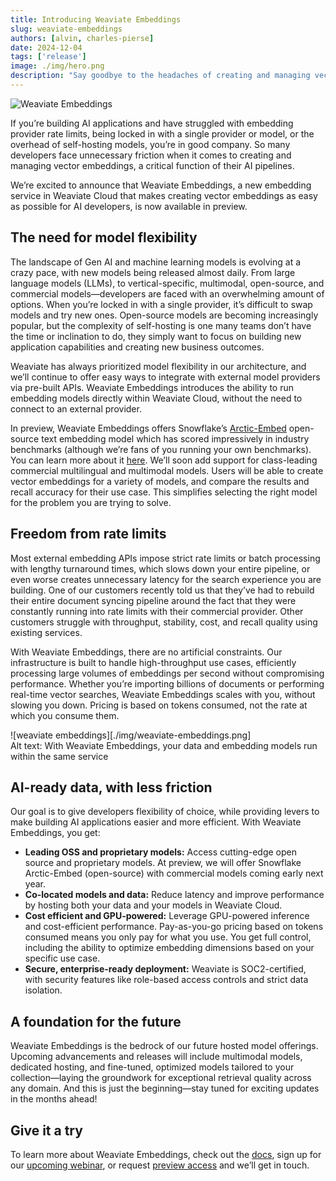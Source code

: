 ```yaml
---
title: Introducing Weaviate Embeddings  
slug: weaviate-embeddings
authors: [alvin, charles-pierse]
date: 2024-12-04
tags: ['release']
image: ./img/hero.png
description: "Say goodbye to the headaches of creating and managing vector embeddings."
---
```


![Weaviate Embeddings](./img/hero.png)

If you’re building AI applications and have struggled with embedding provider rate limits, being locked in with a single provider or model, or the overhead of self-hosting models, you’re in good company. So many developers face unnecessary friction when it comes to creating and managing vector embeddings, a critical function of their AI pipelines. 

We’re excited to announce that Weaviate Embeddings, a new embedding service in Weaviate Cloud that makes creating vector embeddings as easy as possible for AI developers, is now available in preview. 

## The need for model flexibility 

The landscape of Gen AI and machine learning models is evolving at a crazy pace, with new models being released almost daily. From large language models (LLMs), to vertical-specific, multimodal, open-source, and commercial models—developers are faced with an overwhelming amount of options. When you’re locked in with a single provider, it’s difficult to swap models and try new ones. Open-source models are becoming increasingly popular, but the complexity of self-hosting is one many teams don’t have the time or inclination to do, they simply want to focus on building new application capabilities and creating new business outcomes.

Weaviate has always prioritized model flexibility in our architecture, and we’ll continue to offer easy ways to integrate with external model providers via pre-built APIs. Weaviate Embeddings introduces the ability to run embedding models directly within Weaviate Cloud, without the need to connect to an external provider.  

In preview, Weaviate Embeddings offers Snowflake’s [Arctic-Embed](https://github.com/Snowflake-Labs/arctic-embed) open-source text embedding model which has scored impressively in industry benchmarks (although we’re fans of you running your own benchmarks). You can learn more about it [here](https://www.snowflake.com/engineering-blog/arctic-embed-m-v1-5-enterprise-retrieval/). We’ll soon add support for class-leading commercial multilingual and multimodal models. Users will be able to create vector embeddings for a variety of models, and compare the results and recall accuracy for their use case. This simplifies selecting the right model for the problem you are trying to solve.

## Freedom from rate limits

Most external embedding APIs impose strict rate limits or batch processing with lengthy turnaround times, which slows down your entire pipeline, or even worse creates unnecessary latency for the search experience you are building. One of our customers recently told us that they’ve had to rebuild their entire document syncing pipeline around the fact that they were constantly running into rate limits with their commercial provider. Other customers struggle with throughput, stability, cost, and recall quality using existing services. 

With Weaviate Embeddings, there are no artificial constraints. Our infrastructure is built to handle high-throughput use cases, efficiently processing large volumes of embeddings per second without compromising performance. Whether you’re importing billions of documents or performing real-time vector searches, Weaviate Embeddings scales with you, without slowing you down. Pricing is based on tokens consumed, not the rate at which you consume them.

![weaviate embeddings][./img/weaviate-embeddings.png]  
Alt text: With Weaviate Embeddings, your data and embedding models run within the same service

## AI-ready data, with less friction

Our goal is to give developers flexibility of choice, while providing levers to make building AI applications easier and more efficient. With Weaviate Embeddings, you get:

* **Leading OSS and proprietary models:** Access cutting-edge open source and proprietary models. At preview, we will offer Snowflake Arctic-Embed (open-source) with commercial models coming early next year.   
* **Co-located models and data:** Reduce latency and improve performance by hosting both your data and your models in Weaviate Cloud.   
* **Cost efficient and GPU-powered:** Leverage GPU-powered inference and cost-efficient performance. Pay-as-you-go pricing based on tokens consumed means you only pay for what you use. You get full control, including the ability to optimize embedding dimensions based on your specific use case.   
* **Secure, enterprise-ready deployment:** Weaviate is SOC2-certified, with security features like role-based access controls and strict data isolation. 

## A foundation for the future

Weaviate Embeddings is the bedrock of our future hosted model offerings. Upcoming advancements and releases will include multimodal models, dedicated hosting, and fine-tuned, optimized models tailored to your collection—laying the groundwork for exceptional retrieval quality across any domain. And this is just the beginning—stay tuned for exciting updates in the months ahead!

## Give it a try 

To learn more about Weaviate Embeddings, check out the [docs](https://weaviate.io/developers/wcs/embeddings), sign up for our [upcoming webinar](https://webinars.techstronglearning.com/simplify-building-ai-native-embedding-models-and-vector-databases), or request [preview access](https://events.weaviate.io/embeddings-preview) and we’ll get in touch.


<WhatsNext />
